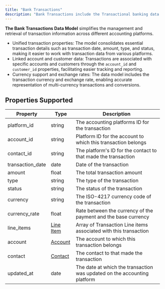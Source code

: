 ```yaml
---
title: "Bank Transactions"
description: "Bank Transactions include the Transactional banking data for a specific company and account."
---
```


**The Bank Transactions Data Model** simplifies the management and retrieval of transaction information across different accounting platforms. 

* Unified transaction properties: The model consolidates essential transaction details such as transaction date, amount, type, and status, making it easier to work with transaction data from various platforms.
* Linked account and customer data: Transactions are associated with specific accounts and customers through the `account_id` and `customer_id` properties, facilitating easier tracking and reporting.
* Currency support and exchange rates: The data model includes the transaction currency and exchange rate, enabling accurate representation of multi-currency transactions and conversions.

  
## Properties Supported

| Property          | Type                          | Description                                                              |
| ----------------- | ----------------------------- | ------------------------------------------------------------------------ |
| platform\_id      | string                        | The accounting platforms ID for the transaction                          |
| account\_id       | string                        | Platform ID for the account to which this transaction belongs            |
| contact\_id       | string                        | The platform's ID for the contact to that made the transaction           |
| transaction\_date | date                          | Date of the transaction                                                  |
| amount            | float                         | The total transaction amount                                             |
| type              | string                        | The type of the transaction                                              |
| status            | string                        | The status of the transaction                                            |
| currency          | string                        | The ISO-4217 currency code of the transaction                            |
| currency\_rate    | float                         | Rate between the currency of the payment and the base currency           |
| line\_items       | [Line Item](/docs/line-items) | Array of Transaction Line items associated with this transaction         |
| account           | [Account](/docs/accounts)     | The account to which this transaction belongs                            |
| contact           | [Contact](/docs/contacts)     | The contact to that made the transaction                                 |
| updated\_at       | date                          | The date at which the transaction was updated on the accounting platform |